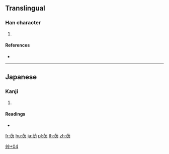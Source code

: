 {{character info/new}}
==Translingual==

===Han character===
{{Han char|rn=140|rad=艸|as=04|sn=10|four=|canj=TPSH}}

# {{defn|Han|sort=艸04}}

====References====
* {{Han ref|kx=1022.181|dkj=30772|hdz=53180.011|uh=82C6|ud=33478}}

----

==Japanese==

===Kanji===
{{ja-kanji|grade=|rs=艸04}}

# {{defn|lang=ja|sort=艸04}}

====Readings====
* {{ja-readings|on=|kun=[[すさ]] (susa), [[つた]] (tsuta)}}

[[Category:Japanese-only CJKV Characters|艸+04]]

[[fr:苆]]
[[hu:苆]]
[[ja:苆]]
[[pl:苆]]
[[th:苆]]
[[zh:苆]]